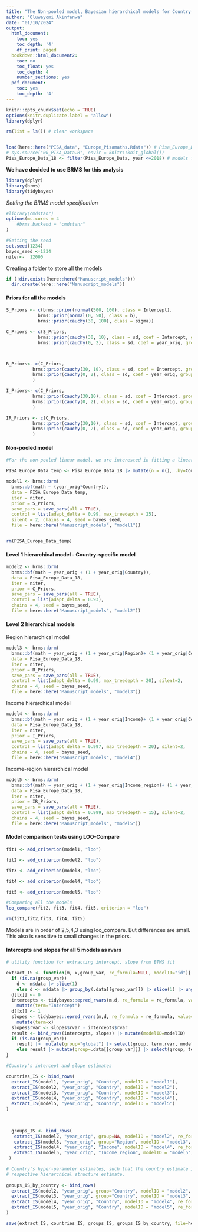 ```yaml
---
title: "The Non-pooled model, Bayesian hierarchical models for Country-specific, Region, Income and Income-region"
author: "Oluwayomi Akinfenwa"
date: "01/10/2024"
output:
  html_document:
    toc: yes
    toc_depth: '4'
    df_print: paged
  bookdown::html_document2:
    toc: no
    toc_float: yes
    toc_depth: 4
    number_sections: yes
  pdf_document:
    toc: yes
    toc_depth: '4'
---
```


```r
knitr::opts_chunk$set(echo = TRUE)
options(knitr.duplicate.label = 'allow')
library(dplyr)
```


```r
rm(list = ls()) # clear workspace


load(here::here("PISA_data", "Europe_Pisamaths.Rdata")) # Pisa_Europe_Data constructed by sourcing 00_PISA_Data.R
# sys.source("00_PISA_Data.R", envir = knitr::knit_global())
Pisa_Europe_Data_18 <- filter(Pisa_Europe_Data, year <=2018) # models fit w/o 2022

```

**We have decided to use BRMS for this analysis**

```r

library(dplyr)
library(brms)
library(tidybayes)
```

*Setting the BRMS model specification*

```r
#library(cmdstanr)
options(mc.cores = 4
    #brms.backend = "cmdstanr"
)

#Setting the seed
set.seed(1234)
bayes_seed <-1234
niter<-  12000

```

Creating a folder to store all the models

```r
if (!dir.exists(here::here("Manuscript_models")))
  dir.create(here::here("Manuscript_models"))
```


#### Priors for all the models

```r
S_Priors <- c(brms::prior(normal(500, 100), class = Intercept),
            brms::prior(normal(0, 50), class = b),
            brms::prior(cauchy(30, 100), class = sigma))

C_Priors <- c(S_Priors,
            brms::prior(cauchy(30, 10), class = sd, coef = Intercept, group=Country), 
            brms::prior(cauchy(0, 2), class = sd, coef = year_orig, group=Country))



R_Priors<- c(C_Priors,
          brms::prior(cauchy(30, 10), class = sd, coef = Intercept, group= Region),
          brms::prior(cauchy(0, 2), class = sd, coef = year_orig, group= Region)
          )

I_Priors<- c(C_Priors,
          brms::prior(cauchy(30,10), class = sd, coef = Intercept, group= Income),
          brms::prior(cauchy(0, 2), class = sd, coef = year_orig, group= Income)
          )

IR_Priors <- c(C_Priors,
          brms::prior(cauchy(30,10), class = sd, coef = Intercept, group= Income_region),
          brms::prior(cauchy(0, 2), class = sd, coef = year_orig, group= Income_region)
          )
```


#### Non-pooled model


```r
#For the non-pooled linear model, we are interested in fitting a linear model omitting the countries with one data point.

PISA_Europe_Data_temp <- Pisa_Europe_Data_18 |> mutate(n = n(), .by=Country) |> filter(n > 1) 

model1 <- brms::brm(
  brms::bf(math ~ (year_orig*Country)),
  data = PISA_Europe_Data_temp,
  iter = niter, 
  prior = S_Priors,
  save_pars = save_pars(all = TRUE),
  control = list(adapt_delta = 0.99, max_treedepth = 25),
  silent = 2, chains = 4, seed = bayes_seed, 
  file = here::here("Manuscript_models", "model1"))


rm(PISA_Europe_Data_temp)
```


#### Level 1 hierarchical model - Country-specific model

```r

model2 <- brms::brm(
  brms::bf(math ~ year_orig + (1 + year_orig|Country)),
  data = Pisa_Europe_Data_18,
  iter = niter, 
  prior = C_Priors,
  save_pars = save_pars(all = TRUE),
  control = list(adapt_delta = 0.93),
  chains = 4, seed = bayes_seed, 
  file = here::here("Manuscript_models", "model2"))

```


#### Level 2 hierarchical models

Region hierarchical model

```r

model3 <- brms::brm(
  brms::bf(math ~ year_orig + (1 + year_orig|Region)+ (1 + year_orig|Country)),
  data = Pisa_Europe_Data_18,
  iter = niter, 
  prior = R_Priors,
  save_pars = save_pars(all = TRUE),
  control = list(adapt_delta = 0.99, max_treedepth = 20), silent=2,
  chains = 4, seed = bayes_seed,
  file = here::here("Manuscript_models", "model3"))

```

Income hierarchical model


```r

model4 <- brms::brm(
  brms::bf(math ~ year_orig + (1 + year_orig|Income)+ (1 + year_orig|Country)),
  data = Pisa_Europe_Data_18,
  iter = niter, 
  prior = I_Priors,
  save_pars = save_pars(all = TRUE),
  control = list(adapt_delta = 0.997, max_treedepth = 20), silent=2,
  chains = 4, seed = bayes_seed, 
  file = here::here("Manuscript_models", "model4"))

```

Income-region hierarchical model


```r

model5 <- brms::brm(
  brms::bf(math ~ year_orig + (1 + year_orig|Income_region)+ (1 + year_orig|Country)),
  data = Pisa_Europe_Data_18,
  iter = niter, 
  prior = IR_Priors,
  save_pars = save_pars(all = TRUE),
  control = list(adapt_delta = 0.999, max_treedepth = 15), silent=2,
  chains = 4, seed = bayes_seed,
  file = here::here("Manuscript_models", "model5"))

```

#### Model comparison tests using LOO-Compare


```r
fit1 <- add_criterion(model1, "loo")

fit2 <- add_criterion(model2, "loo")

fit3 <- add_criterion(model3, "loo")

fit4 <- add_criterion(model4, "loo")

fit5 <- add_criterion(model5, "loo")

#Comparing all the models
loo_compare(fit2, fit3, fit4, fit5, criterion = "loo")

rm(fit1,fit2,fit3, fit4, fit5)
```

Models are in order of 2,5,4,3 using loo_compare. But differences are small. This also is sensitive to small changes in the priors.


#### Intercepts and slopes for all 5 models as rvars

```r
# utility function for extracting intercept, slope from BTMS fit

extract_IS <- function(m, x,group_var, re_formula=NULL, modelID="id"){
  if (is.na(group_var))
    d <- m$data |> slice(1) 
    else d <- m$data |> group_by(.data[[group_var]]) |> slice(1) |> ungroup()
  d[[x]] <- 0
  intercepts <- tidybayes::epred_rvars(m,d, re_formula = re_formula, value="rvar") |>
    mutate(term="Intercept")
  d[[x]] <- 1
  slopes <- tidybayes::epred_rvars(m,d, re_formula = re_formula, value="rvar") |>
    mutate(term=x)
  slopes$rvar <- slopes$rvar - intercepts$rvar
  result <- bind_rows(intercepts, slopes) |> mutate(modelID=modelID)
  if (is.na(group_var))
    result |>  mutate(group="global") |> select(group, term,rvar, modelID) 
    else result |> mutate(group=.data[[group_var]]) |> select(group, term, rvar, modelID) 
}

#Country's intercept and slope estimates

countries_IS <- bind_rows(
  extract_IS(model1, "year_orig", "Country", modelID = "model1"),
  extract_IS(model2, "year_orig", "Country", modelID = "model2"),
  extract_IS(model3, "year_orig", "Country", modelID = "model3"),
  extract_IS(model4, "year_orig", "Country", modelID = "model4"),
  extract_IS(model5, "year_orig", "Country", modelID = "model5")
)
 
 

  groups_IS <- bind_rows(
   extract_IS(model2, "year_orig", group=NA, modelID = "model2", re_formula=NA),
   extract_IS(model3, "year_orig", group="Region", modelID = "model3", re_formula="~year_orig|Region") ,
   extract_IS(model4, "year_orig", "Income", modelID = "model4", re_formula="~year_orig|Income"),
   extract_IS(model5, "year_orig", "Income_region", modelID = "model5", re_formula="~year_orig|Income_region")
 )

# Country's hyper-parameter estimates, such that the country estimate is its
# respective hierarchical structure estimate.
 
groups_IS_by_country <- bind_rows(
  extract_IS(model2, "year_orig", group="Country", modelID = "model2", re_formula=NA),
  extract_IS(model3, "year_orig", group="Country", modelID = "model3", re_formula="~year_orig|Region") ,
  extract_IS(model4, "year_orig", "Country", modelID = "model4", re_formula="~year_orig|Income"),
  extract_IS(model5, "year_orig", "Country", modelID = "model5", re_formula="~year_orig|Income_region")
)

save(extract_IS, countries_IS, groups_IS, groups_IS_by_country, file=here::here("Manuscript_models", "extract_IS.Rdata"))
```



